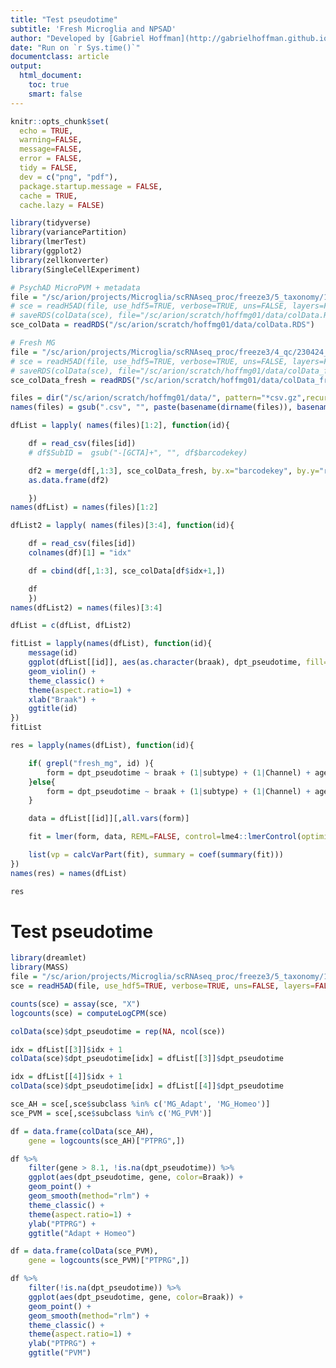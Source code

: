 ```yaml
---
title: "Test pseudotime"
subtitle: 'Fresh Microglia and NPSAD'
author: "Developed by [Gabriel Hoffman](http://gabrielhoffman.github.io/)"
date: "Run on `r Sys.time()`"
documentclass: article
output: 
  html_document:
    toc: true
    smart: false
---
```



<!--- 

# cd /Users/gabrielhoffman/workspace/repos/nps_ad/mg

cd /sc/arion/projects/CommonMind/hoffman/NPS-AD/work/nps_ad/mg
R --vanilla

system("ml git; git pull"); rmarkdown::render("test_pseudotime.Rmd");


# https://hoffmg01.hpc.mssm.edu/mg/test_pseudotime.html


--->



```r
knitr::opts_chunk$set(
  echo = TRUE,
  warning=FALSE,
  message=FALSE,
  error = FALSE,
  tidy = FALSE,
  dev = c("png", "pdf"),
  package.startup.message = FALSE,
  cache = TRUE,
  cache.lazy = FALSE)
```


```r
library(tidyverse)
library(variancePartition)
library(lmerTest)
library(ggplot2)
library(zellkonverter)
library(SingleCellExperiment)
```

```r
# PsychAD MicroPVM + metadata
file = "/sc/arion/projects/Microglia/scRNAseq_proc/freeze3/5_taxonomy/1_scANVI_psychAD_annotation/230420_PsychAD_MicroPVM_independent_meta_scANVI_new-umap.h5ad"
# sce = readH5AD(file, use_hdf5=TRUE, verbose=TRUE, uns=FALSE, layers=FALSE, obsm=FALSE)
# saveRDS(colData(sce), file="/sc/arion/scratch/hoffmg01/data/colData.RDS")
sce_colData = readRDS("/sc/arion/scratch/hoffmg01/data/colData.RDS")

# Fresh MG
file = "/sc/arion/projects/Microglia/scRNAseq_proc/freeze3/4_qc/230424_FreshMG_freeze3_MicroPVM_anno_meta_HGNC_log1p.h5ad"
# sce = readH5AD(file, use_hdf5=TRUE, verbose=TRUE, uns=FALSE, layers=FALSE, obsm=FALSE, obsp=FALSE)
# saveRDS(colData(sce), file="/sc/arion/scratch/hoffmg01/data/colData_fresh.RDS")
sce_colData_fresh = readRDS("/sc/arion/scratch/hoffmg01/data/colData_fresh.RDS")

files = dir("/sc/arion/scratch/hoffmg01/data/", pattern="*csv.gz",recursive=TRUE, full.names=TRUE)
names(files) = gsub(".csv", "", paste(basename(dirname(files)), basename(files), sep="/"))

dfList = lapply( names(files)[1:2], function(id){

	df = read_csv(files[id])
	# df$SubID =  gsub("-[GCTA]+", "", df$barcodekey)

	df2 = merge(df[,1:3], sce_colData_fresh, by.x="barcodekey", by.y="row.names")
	as.data.frame(df2)

	})
names(dfList) = names(files)[1:2]

dfList2 = lapply( names(files)[3:4], function(id){

	df = read_csv(files[id])
	colnames(df)[1] = "idx"

	df = cbind(df[,1:3], sce_colData[df$idx+1,])

	df
	})
names(dfList2) = names(files)[3:4]

dfList = c(dfList, dfList2)
```

```r
fitList = lapply(names(dfList), function(id){
	message(id)
	ggplot(dfList[[id]], aes(as.character(braak), dpt_pseudotime, fill=braak)) +
	geom_violin() +
	theme_classic() +
	theme(aspect.ratio=1) +
	xlab("Braak") + 
	ggtitle(id)
})
fitList
```


```r
res = lapply(names(dfList), function(id){

	if( grepl("fresh_mg", id) ){
		form = dpt_pseudotime ~ braak + (1|subtype) + (1|Channel) + age + (1|sex) + PMI + log(n_genes) + (1|predicted_phase)
	}else{
		form = dpt_pseudotime ~ braak + (1|subtype) + (1|Channel) + age + (1|sex) + PMI + (1|poolID) + log(n_genes) + (1|predicted_phase)
	}

	data = dfList[[id]][,all.vars(form)]

	fit = lmer(form, data, REML=FALSE, control=lme4::lmerControl(optimizer="Nelder_Mead"))

	list(vp = calcVarPart(fit), summary = coef(summary(fit)))
})
names(res) = names(dfList)
```

```r
res
```

# Test pseudotime
```r
library(dreamlet)
library(MASS)
file = "/sc/arion/projects/Microglia/scRNAseq_proc/freeze3/5_taxonomy/1_scANVI_psychAD_annotation/230420_PsychAD_MicroPVM_independent_meta_scANVI_new-umap.h5ad"
sce = readH5AD(file, use_hdf5=TRUE, verbose=TRUE, uns=FALSE, layers=FALSE, obsm=FALSE)

counts(sce) = assay(sce, "X")
logcounts(sce) = computeLogCPM(sce)

colData(sce)$dpt_pseudotime = rep(NA, ncol(sce))

idx = dfList[[3]]$idx + 1
colData(sce)$dpt_pseudotime[idx] = dfList[[3]]$dpt_pseudotime

idx = dfList[[4]]$idx + 1
colData(sce)$dpt_pseudotime[idx] = dfList[[4]]$dpt_pseudotime

sce_AH = sce[,sce$subclass %in% c('MG_Adapt', 'MG_Homeo')]
sce_PVM = sce[,sce$subclass %in% c('MG_PVM')]
```

```r
df = data.frame(colData(sce_AH), 
	gene = logcounts(sce_AH)["PTPRG",])

df %>%
	filter(gene > 8.1, !is.na(dpt_pseudotime)) %>%
	ggplot(aes(dpt_pseudotime, gene, color=Braak)) +
	geom_point() +
	geom_smooth(method="rlm") + 
	theme_classic() +
	theme(aspect.ratio=1) +
	ylab("PTPRG") +
	ggtitle("Adapt + Homeo")

df = data.frame(colData(sce_PVM), 
	gene = logcounts(sce_PVM)["PTPRG",])

df %>%
	filter(!is.na(dpt_pseudotime)) %>%
	ggplot(aes(dpt_pseudotime, gene, color=Braak)) +
	geom_point() +
	geom_smooth(method="rlm") + 
	theme_classic() +
	theme(aspect.ratio=1) +
	ylab("PTPRG") +
	ggtitle("PVM")
```













<!---

PsychAD metadata
/sc/arion/projects/psychAD/NPS-AD/freeze2_rc/metadata/clinical_metadata.csv
/sc/arion/projects/psychAD/NPS-AD/freeze2_rc/metadata/clinical_metadata_sampleSets_latest.RDS
--->

